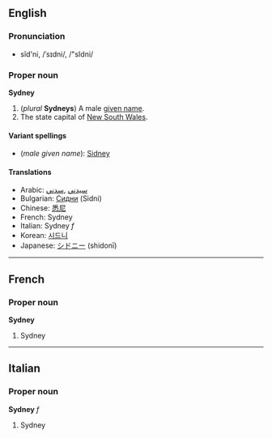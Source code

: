 ==English==
===Pronunciation===
*sĭd'ni, /ˈsɪdni/, /"sIdni/

===Proper noun===
'''Sydney'''

#(''plural'' '''Sydneys''') A male [[given name]].
#The state capital of [[New South Wales]].

====Variant spellings====
*(''male given name''): [[Sidney]]

====Translations====
*Arabic: [[سيدني]] ,[[سدني]]
*Bulgarian: [[Сидни]] (Sidni)
*Chinese: [[悉尼]]
*French: Sydney
*Italian: Sydney ''f''
*Korean: [[시드니]]
*Japanese: [[シドニー]] (shidonī)

----
==French==
===Proper noun===
'''Sydney'''

#Sydney

----
==Italian==
===Proper noun===
'''Sydney''' ''f''

#Sydney